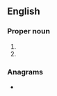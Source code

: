 {{also|cant|cânt|çant|can't|ca'n't|Cant}}
==English==

===Proper noun===
{{en-proper noun}}

# {{abbreviation of|en|Canticles}}
# {{abbreviation of|en|Canticle of Canticles}}

===Anagrams===
* {{anagrams|en|a=acnt|NCTA|T-Can}}